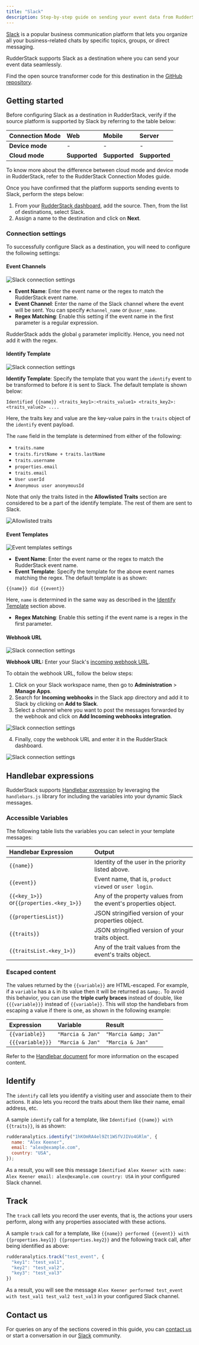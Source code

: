 ```yaml
---
title: "Slack"
description: Step-by-step guide on sending your event data from RudderStack to Slack.
---
```


[Slack](https://slack.com/intl/en-in/) is a popular business communication platform that lets you organize all your business-related chats by specific topics, groups, or direct messaging.

RudderStack supports Slack as a destination where you can send your event data seamlessly.

<div class="infoBlock">
Find the open source transformer code for this destination in the <a href="https://github.com/rudderlabs/rudder-transformer/tree/master/v0/destinations/slack">GitHub repository</a>.
</div>

## Getting started

Before configuring Slack as a destination in RudderStack, verify if the source platform is supported by Slack by referring to the table below:

| **Connection Mode** | **Web**       | **Mobile**    | **Server**    |
| :------------------ | :------------ | :------------ | :------------ |
| **Device mode**     | -             | -             | -             |
| **Cloud** **mode**  | **Supported** | **Supported** | **Supported** |

<div class="infoBlock">
To know more about the difference between cloud mode and device mode in RudderStack, refer to the <Link to="/tmp-destinations/rudderstack-connection-modes/">RudderStack Connection Modes</Link> guide.
</div>

Once you have confirmed that the platform supports sending events to Slack, perform the steps below:

1. From your [RudderStack dashboard](https://app.rudderstack.com/), add the source. Then, from the list of destinations, select Slack.
2. Assign a name to the destination and click on **Next**.

### Connection settings

To successfully configure Slack as a destination, you will need to configure the following settings:

#### Event Channels

<img src="../../assets/event-stream-destinations/slack-settings.png" alt="Slack connection settings" />

- **Event Name**: Enter the event name or the regex to match the RudderStack event name.
- **Event Channel**: Enter the name of the Slack channel where the event will be sent. You can specify `#channel_name` or `@user_name`.
- **Regex Matching**: Enable this setting if the event name in the first parameter is a regular expression.

<div class="warningBlock">

RudderStack adds the global <code class="inline-code">g</code> parameter implicitly. Hence, you need not add it with the regex.
</div>

#### Identify Template

<img src="../../assets/event-stream-destinations/slack-settings4.png" alt="Slack connection settings" />

**Identify Template**: Specify the template that you want the `identify` event to be transformed to before it is sent to Slack. The default template is shown below:

```
Identified {{name}} <traits_key1>:<traits_value1> <traits_key2>:<traits_value2> ....
```

Here, the traits key and value are the key-value pairs in the `traits` object of the <Link to="/event-spec/standard-events/identify">`identify`</Link> event payload. 

The `name` field in the template is determined from either of the following:

  - `traits.name`
  - `traits.firstName + traits.lastName`
  - `traits.username`
  - `properties.email`
  - `traits.email`
  - `User userId`
  - `Anonymous user anonymousId`

Note that only the traits listed in the **Allowlisted Traits** section are considered to be a part of the identify template. The rest of them are sent to Slack.
 
<img src="../../assets/event-stream-destinations/traits-slack.png" alt="Allowlisted traits" />

#### Event Templates

<img src="../../assets/event-stream-destinations/slack-settings2.png" alt="Event templates settings" />

- **Event Name**: Enter the event name or the regex to match the RudderStack event name.                                                                     
- **Event Template**: Specify the template for the above event names matching the regex. The default template is as shown:
 
```
{{name}} did {{event}}
```

Here, `name` is determined in the same way as described in the [Identify Template](#identify-template) section above.

- **Regex Matching**:  Enable this setting if the event name is a regex in the first parameter.

#### Webhook URL

<img src="../../assets/event-stream-destinations/slack-settings3.png" alt="Slack connection settings" />

**Webhook URL:** Enter your Slack's [incoming webhook URL](https://my.slack.com/services/new/incoming-webhook/). 

To obtain the webhook URL, follow the below steps:

1. Click on your Slack workspace name, then go to **Administration** > **Manage Apps**.
2. Search for **Incoming webhooks** in the Slack app directory and add it to Slack by clicking on **Add to Slack**.
3. Select a channel where you want to post the messages forwarded by the webhook and click on **Add Incoming webhooks integration**.

<img src="../../assets/event-stream-destinations/choose-channel-slack.png" alt="Slack connection settings" />

4. Finally, copy the webhook URL and enter it in the RudderStack dashboard.

<img src="../../assets/event-stream-destinations/webhook-url-slack.png" alt="Slack connection settings" />

## Handlebar expressions

RudderStack supports [Handlebar expression](https://handlebarsjs.com/guide/expressions.html) by leveraging the `handlebars.js` library for including the variables into your dynamic Slack messages.

### Accessible Variables

The following table lists the variables you can select in your template messages:

| Handlebar Expression                     | Output                                                                  |
| :--------------------------------------- | :---------------------------------------------------------------------- |
| `{{name}}`                               | Identity of the user in the priority listed above.                   |
| `{{event}}`                              | Event name, that is, `product viewed` or `user login`.                    |
| `{{<key_1>}}` or`{{properties.<key_1>}}` | Any of the property values from the event's properties object.           |
| `{{propertiesList}}`                     | JSON stringified version of your properties object. |
| `{{traits}}`                             | JSON stringified version of your traits object.     |
| `{{traitsList.<key_1>}}`                 | Any of the trait values from the event's traits object.                  |

### Escaped content

The values returned by the `{{variable}}` are HTML-escaped. For example, if a `variable` has a `&` in its value then it will be returned as `&amp;`. To avoid this behavior, you can use the **triple curly braces** instead of double, like `{{{variable}}}` instead of `{{variable}}`. This will stop the handlebars from escaping a value if there is one, as shown in the following example:

| Expression       | Variable         | Result               |
| :--------------- | :--------------- | :------------------- |
| `{{variable}}`   | `"Marcia & Jan"` | `"Marcia &amp; Jan"` |
| `{{{variable}}}` | `"Marcia & Jan"` | `"Marcia & Jan"`     |

<div class="infoBlock">
 
Refer to the <a href="https://handlebarsjs.com/guide/expressions.html#html-escaping">Handlebar document</a> for more information on the escaped content.
</div>

## Identify

The <Link to="/event-spec/standard-events/identify/">`identify`</Link> call lets you identify a visiting user and associate them to their actions. It also lets you record the traits about them like their name, email address, etc.

A sample `identify` call for a template, like `Identified {{name}} with {{traits}}`, is as shown:

```javascript
rudderanalytics.identify("1hKOmRA4el9Zt1WSfVJIVo4GRlm", {
  name: "Alex Keener",
  email: "alex@example.com",
  country: "USA",
});
```

As a result, you will see this message `Identified Alex Keener with name: Alex Keener email: alex@example.com country: USA` in your configured Slack channel.

## Track

The <Link to="/event-spec/standard-events/track/">`track`</Link> call lets you record the user events, that is, the actions your users perform, along with any properties associated with these actions.

A sample `track` call for a template, like `{{name}} performed {{event}} with {{properties.key1}} {{properties.key2}}` and the following track call, after being identified as above:

```javascript
rudderanalytics.track("test_event", {
  "key1": "test_val1",
  "key2": "test_val2",
  "key3": "test_val3"
})
```

As a result, you will see the message `Alex Keener performed test_event with test_val1 test_val2 test_val3` in your configured Slack channel.

## Contact us

For queries on any of the sections covered in this guide, you can [contact us](mailto:%20docs@rudderstack.com) or start a conversation in our [Slack](https://rudderstack.com/join-rudderstack-slack-community) community.
